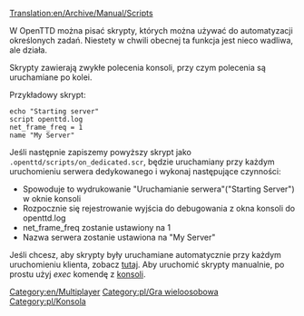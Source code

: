 [[Translation:en/Archive/Manual/Scripts]]


W OpenTTD można pisać skrypty, których można używać do automatyzacji określonych zadań.
Niestety w chwili obecnej ta funkcja jest nieco wadliwa, ale działa.

Skrypty zawierają zwykłe polecenia konsoli, przy czym polecenia są uruchamiane po kolei.

Przykładowy skrypt:

 echo "Starting server"
 script openttd.log
 net_frame_freq = 1
 name "My Server"

Jeśli następnie zapiszemy powyższy skrypt jako <tt>.openttd/scripts/on_dedicated.scr</tt>, będzie uruchamiany przy każdym uruchomieniu serwera dedykowanego i wykonaj następujące czynności:

* Spowoduje to wydrukowanie "Uruchamianie serwera"("Starting Server") w oknie konsoli
* Rozpocznie się rejestrowanie wyjścia do debugowania z okna konsoli do openttd.log
* net_frame_freq zostanie ustawiony na 1
* Nazwa serwera zostanie ustawiona na "My Server"


Jeśli chcesz, aby skrypty były uruchamiane automatycznie przy każdym uruchomieniu klienta, zobacz [[pl/Manual/Uruchamianie skryptów startowych|tutaj]]. Aby uruchomić skrypty manualnie, po prostu użyj ''exec'' komendę z [[pl/Manual/Konsola|konsoli]].

[[Category:en/Multiplayer]] [[Category:pl/Gra wieloosobowa]]
<!--[[Category:Console]]--> [[Category:pl/Konsola]]
